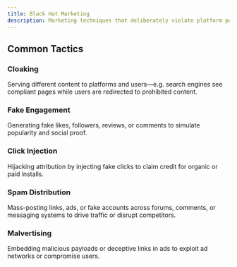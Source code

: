 ```yaml
---
title: Black Hat Marketing
description: Marketing techniques that deliberately violate platform policies, ethical standards, or legal boundaries to gain visibility, manipulate perception, or acquire users.
---
```


## Common Tactics

### Cloaking  
Serving different content to platforms and users—e.g. search engines see compliant pages while users are redirected to prohibited content.

### Fake Engagement  
Generating fake likes, followers, reviews, or comments to simulate popularity and social proof.

### Click Injection  
Hijacking attribution by injecting fake clicks to claim credit for organic or paid installs.

### Spam Distribution  
Mass-posting links, ads, or fake accounts across forums, comments, or messaging systems to drive traffic or disrupt competitors.

### Malvertising  
Embedding malicious payloads or deceptive links in ads to exploit ad networks or compromise users.
